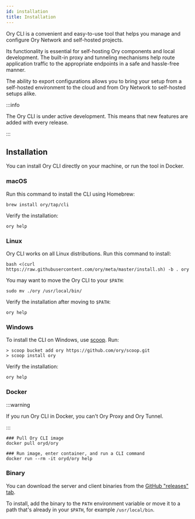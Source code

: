 ```yaml
---
id: installation
title: Installation
---
```


Ory CLI is a convenient and easy-to-use tool that helps you manage and configure Ory Network and self-hosted projects.

Its functionality is essential for self-hosting Ory components and local development. The built-in proxy and tunneling mechanisms
help route application traffic to the appropriate endpoints in a safe and hassle-free manner.

The ability to export configurations allows you to bring your setup from a self-hosted environment to the cloud and from Ory
Network to self-hosted setups alike.

:::info

The Ory CLI is under active development. This means that new features are added with every release.

:::

## Installation

You can install Ory CLI directly on your machine, or run the tool in Docker.

### macOS

Run this command to install the CLI using Homebrew:

```shell
brew install ory/tap/cli
```

Verify the installation:

```shell
ory help
```

### Linux

Ory CLI works on all Linux distributions. Run this command to install:

```shell
bash <(curl https://raw.githubusercontent.com/ory/meta/master/install.sh) -b . ory
```

You may want to move the Ory CLI to your `$PATH`:

```shell
sudo mv ./ory /usr/local/bin/
```

Verify the installation after moving to `$PATH`:

```shell
ory help
```

### Windows

To install the CLI on Windows, use [scoop](https://scoop.sh). Run:

```shell
> scoop bucket add ory https://github.com/ory/scoop.git
> scoop install ory
```

Verify the installation:

```shell
ory help
```

### Docker

:::warning

If you run Ory CLI in Docker, you can't Ory Proxy and Ory Tunnel.

:::

```shell
### Pull Ory CLI image
docker pull oryd/ory

### Run image, enter container, and run a CLI command
docker run --rm -it oryd/ory help
```

### Binary

You can download the server and client binaries from the [GitHub "releases" tab](https://github.com/ory/cli/releases).

To install, add the binary to the `PATH` environment variable or move it to a path that's already in your `$PATH`, for example
`/usr/local/bin`.
